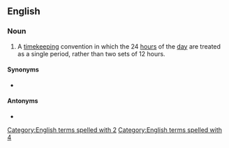 ==English==
{{wikipedia}}

===Noun===
{{en-noun|head=24-[[hour]] [[clock]]}}

# A [[timekeeping]] convention in which the 24 [[hour]]s of the [[day]] are treated as a single period, rather than two sets of 12 hours.

====Synonyms====
* {{l|en|military time}}

====Antonyms====
* {{l|en|12-hour clock}}

[[Category:English terms spelled with 2]]
[[Category:English terms spelled with 4]]